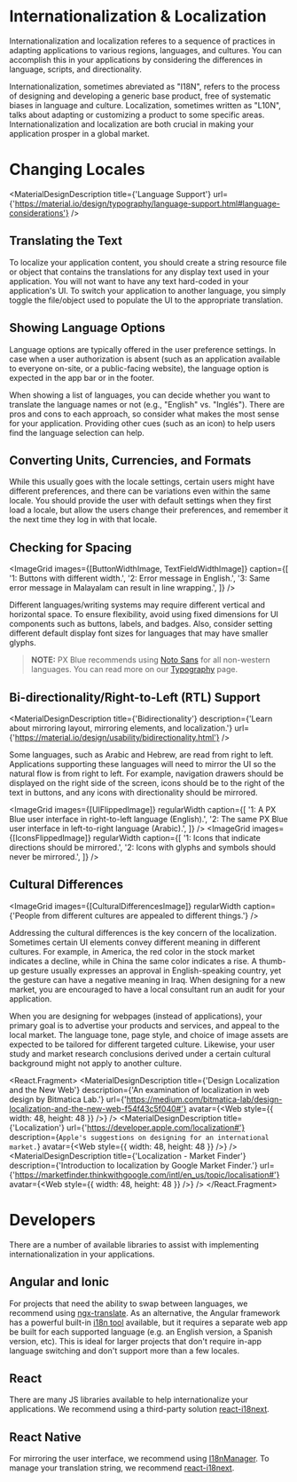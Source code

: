 
<!-- KEYWORDS: design pattern internationalization i18n internationalisation language translate translation localization l10n rtl localisation globalization globalize -->

# Internationalization & Localization

<ImageGrid images={[InternationalizationImage]} regularWidth />
<DemoCard
repository={'internationalization'}
angular={
'https://stackblitz.com/github/pxblue/angular-design-patterns?file=src%2Fapp%2Fpages%2Fi18n%2Fi18n.component.ts'
}
react={
'https://codesandbox.io/s/github/pxblue/react-design-patterns/tree/master?file=/src/pages/i18n/index.tsx&initialpath=i18n'
}
/>

Internationalization and localization referes to a sequence of practices in adapting applications to various regions, languages, and cultures. You can accomplish this in your applications by considering the differences in language, scripts, and directionality.

Internationalization, sometimes abreviated as "I18N", refers to the process of designing and developing a generic base product, free of systematic biases in language and culture. Localization, sometimes written as "L10N", talks about adapting or customizing a product to some specific areas. Internationalization and localization are both crucial in making your application prosper in a global market.

<Divider />

# Changing Locales

<MaterialDesignDescription
    title={'Language Support'}
    url={'https://material.io/design/typography/language-support.html#language-considerations'}
/>

## Translating the Text

To localize your application content, you should create a string resource file or object that contains the translations for any display text used in your application. You will not want to have any text hard-coded in your application's UI. To switch your application to another language, you simply toggle the file/object used to populate the UI to the appropriate translation.

## Showing Language Options

<ImageGrid images={[LanguageOptionsImage]} regularWidth />

Language options are typically offered in the user preference settings. In case when a user authorization is absent (such as an application available to everyone on-site, or a public-facing website), the language option is expected in the app bar or in the footer.

When showing a list of languages, you can decide whether you want to translate the language names or not (e.g., "English" vs. "Inglés"). There are pros and cons to each approach, so consider what makes the most sense for your application. Providing other cues (such as an icon) to help users find the language selection can help.

## Converting Units, Currencies, and Formats

While this usually goes with the locale settings, certain users might have different preferences, and there can be variations even within the same locale. You should provide the user with default settings when they first load a locale, but allow the users change their preferences, and remember it the next time they log in with that locale.

## Checking for Spacing

<ImageGrid
    images={[ButtonWidthImage, TextFieldWidthImage]}
    caption={[
        '1: Buttons with different width.',
        '2: Error message in English.',
        '3: Same error message in Malayalam can result in line wrapping.',
    ]}
/>

Different languages/writing systems may require different vertical and horizontal space. To ensure flexibility, avoid using fixed dimensions for UI components such as buttons, labels, and badges. Also, consider setting different default display font sizes for languages that may have smaller glyphs.

> **NOTE:** PX Blue recommends using [Noto Sans](https://www.google.com/get/noto/#sans-lgc) for all non-western languages. You can read more on our [Typography](/style/typography) page.

## Bi-directionality/Right-to-Left (RTL) Support

<MaterialDesignDescription
    title={'Bidirectionality'}
    description={'Learn about mirroring layout, mirroring elements, and localization.'}
    url={'https://material.io/design/usability/bidirectionality.html'}
/>

Some languages, such as Arabic and Hebrew, are read from right to left. Applications supporting these languages will need to mirror the UI so the natural flow is from right to left. For example, navigation drawers should be displayed on the right side of the screen, icons should be to the right of the text in buttons, and any icons with directionality should be mirrored.

<ImageGrid
    images={[UIFlippedImage]}
    regularWidth
    caption={[
        '1: A PX Blue user interface in right-to-left language (English).',
        '2: The same PX Blue user interface in left-to-right language (Arabic).',
    ]}
/>
<ImageGrid
    images={[IconsFlippedImage]}
    regularWidth
    caption={[
        '1: Icons that indicate directions should be mirrored.',
        '2: Icons with glyphs and symbols should never be mirrored.',
    ]}
/>

## Cultural Differences

<ImageGrid
    images={[CulturalDifferencesImage]}
    regularWidth
    caption={'People from different cultures are appealed to different things.'}
/>

Addressing the cultural differences is the key concern of the localization. Sometimes certain UI elements convey different meaning in different cultures. For example, in America, the red color in the stock market indicates a decline, while in China the same color indicates a rise. A thumb-up gesture usually expresses an approval in English-speaking country, yet the gesture can have a negative meaning in Iraq. When designing for a new market, you are encouraged to have a local consultant run an audit for your application.

When you are designing for webpages (instead of applications), your primary goal is to advertise your products and services, and appeal to the local market. The language tone, page style, and choice of image assets are expected to be tailored for different targeted culture. Likewise, your user study and market research conclusions derived under a certain cultural background might not apply to another culture.

<React.Fragment>
    <MaterialDesignDescription
        title={'Design Localization and the New Web'}
        description={'An examination of localization in web design by Bitmatica Lab.'}
        url={'https://medium.com/bitmatica-lab/design-localization-and-the-new-web-f54f43c5f040#'}
        avatar={<Web style={{ width: 48, height: 48 }} />}
    />
    <MaterialDesignDescription
        title={'Localization'}
        url={'https://developer.apple.com/localization#'}
        description={`Apple's suggestions on designing for an international market.`}
        avatar={<Web style={{ width: 48, height: 48 }} />}
    />
    <MaterialDesignDescription
        title={'Localization - Market Finder'}
        description={'Introduction to localization by Google Market Finder.'}
        url={'https://marketfinder.thinkwithgoogle.com/intl/en_us/topic/localisation#'}
        avatar={<Web style={{ width: 48, height: 48 }} />}
    />
    <Divider />
</React.Fragment>

# Developers

There are a number of available libraries to assist with implementing internationalization in your applications.

## Angular and Ionic

For projects that need the ability to swap between languages, we recommend using [ngx-translate](https://github.com/ngx-translate/core). As an alternative, the Angular framework has a powerful built-in [i18n tool](https://angular.io/guide/i18n) available, but it requires a separate web app be built for each supported language (e.g. an English version, a Spanish version, etc). This is ideal for larger projects that don't require in-app language switching and don't support more than a few locales.

## React

There are many JS libraries available to help internationalize your applications. We recommend using a third-party solution [react-i18next](https://github.com/i18next/react-i18next).

## React Native

For mirroring the user interface, we recommend using [I18nManager](https://reactnative.dev/blog/2016/08/19/right-to-left-support-for-react-native-apps). To manage your translation string, we recommend [react-i18next](https://react.i18next.com/).
